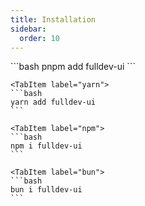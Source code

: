 ```yaml
---
title: Installation
sidebar:
  order: 10
---
```



<Tabs>
  <TabItem label="pnpm">
    ```bash
    pnpm add fulldev-ui
    ```

  </TabItem>

    <TabItem label="yarn">
    ```bash
    yarn add fulldev-ui
    ```

  </TabItem>

    <TabItem label="npm">
    ```bash
    npm i fulldev-ui
    ```

  </TabItem>

    <TabItem label="bun">
    ```bash
    bun i fulldev-ui
    ```

  </TabItem>
</Tabs>
<br />
